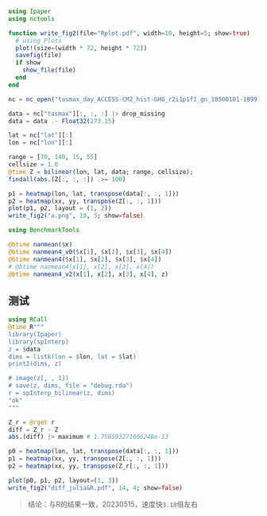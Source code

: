 ```julia
using Ipaper
using nctools

function write_fig2(file="Rplot.pdf", width=10, height=5; show=true)
  # using Plots
  plot!(size=(width * 72, height * 72))
  savefig(file)
  if show
    show_file(file)
  end
end

nc = nc_open("tasmax_day_ACCESS-CM2_hist-GHG_r2i1p1f1_gn_18500101-18991231.nc")
```

```julia
data = nc["tasmax"][:, :, :] |> drop_missing
data = data .- Float32(273.15)

lat = nc["lat"][:]
lon = nc["lon"][:]

range = [70, 140, 15, 55]
cellsize = 1.0
@time Z = bilinear(lon, lat, data; range, cellsize);
findall(abs.(Z[:, :, :]) .>= 100)
```

```julia
p1 = heatmap(lon, lat, transpose(data[:, :, 1]))
p2 = heatmap(xx, yy, transpose(Z[:, :, 1]))
plot(p1, p2, layout = (1, 2))
write_fig2("a.png", 10, 5; show=false)
```

```julia
using BenchmarkTools

@btime nanmean($x)
@btime nanmean4_v0($x[1], $x[2], $x[3], $x[4])
@btime nanmean4($x[1], $x[2], $x[3], $x[4])
# @btime nanmean4(x[1], x[2], x[3], x[4])
@btime nanmean4_v2(x[1], x[2], x[3], x[4], z)
```

## 测试

```julia
using RCall
@time R"""
library(Ipaper)
library(spInterp)
z = $data
dims = listk(lon = $lon, lat = $lat)
print2(dims, z)

# image(z[, , 1])
# save(z, dims, file = "debug.rda")
r = spInterp_bilinear(z, dims)
"ok"
"""

Z_r = @rget r
diff = Z_r - Z
abs.(diff) |> maximum # 1.758593271006248e-13
```

```julia
p0 = heatmap(lon, lat, transpose(data[:, :, 1]))
p1 = heatmap(xx, yy, transpose(Z[:, :, 1]))
p2 = heatmap(xx, yy, transpose(Z_r[:, :, 1]))

plot(p0, p1, p2, layout=(1, 3))
write_fig2("diff_julia&R.pdf", 14, 4; show=false)
```

> 结论：与R的结果一致，20230515，速度快`3.18`倍左右
